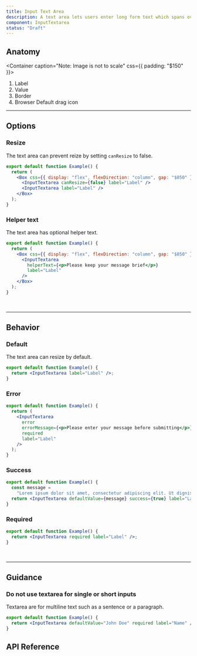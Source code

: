 ```yaml
---
title: Input Text Area
description: A text area lets users enter long form text which spans over multiple lines.
component: InputTextarea
status: "Draft"
---
```


## Anatomy

<Container caption="Note: Image is not  to scale" css={{ padding: "$150" }}>
  <InlineSVG
    path="/img/components/input-textarea/anatomy.svg"
    width={555}
    height={196}
  />
</Container>

1. Label
2. Value
3. Border
4. Browser Default drag icon

---

## Options

### Resize

The text area can prevent reize by setting `canResize` to false.

```jsx withPreview
export default function Example() {
  return (
    <Box css={{ display: "flex", flexDirection: "column", gap: "$050" }}>
      <InputTextarea canResize={false} label="Label" />
      <InputTextarea label="Label" />
    </Box>
  );
}
```

### Helper text

The text area has optional helper text.

```jsx withPreview
export default function Example() {
  return (
    <Box css={{ display: "flex", flexDirection: "column", gap: "$050" }}>
      <InputTextarea
        helperText={<p>Please keep your message brief</p>}
        label="Label"
      />
    </Box>
  );
}
```

<BR />

---

## Behavior

### Default

The text area can resize by default.

```jsx withPreview
export default function Example() {
  return <InputTextarea label="Label" />;
}
```

### Error

```jsx withPreview
export default function Example() {
  return (
    <InputTextarea
      error
      errorMessage={<p>Please enter your message before submitting</p>}
      required
      label="Label"
    />
  );
}
```

### Success

```jsx withPreview
export default function Example() {
  const message =
    "Lorem ipsum dolor sit amet, consectetur adipiscing elit. Ut dignissim eros at velit iaculis accumsan. Praesent ullamcorper faucibus lobortis. Fusce accumsan tempus nisi, a pulvinar nunc pharetra ut. Integer mauris dui, sollicitudin a aliquam sed, aliquam sed sapien. Vivamus nibh arcu, laoreet nec aliquam sed, rutrum eget elit. Etiam et hendrerit lorem. Nunc ac nisi vel massa mollis pretium. Sed ac fermentum quam. Vivamus nulla libero, consequat sed efficitur vel, vulputate vel nunc. Proin purus nisl, vestibulum venenatis vulputate ac, tempor eget nunc. Integer tortor justo, viverra accumsan diam sed, laoreet mattis quam. Donec dapibus risus vitae urna suscipit ultrices. Vivamus dapibus tortor ligula, a feugiat eros fringilla a.";
  return <InputTextarea defaultValue={message} success={true} label="Label" />;
}
```

### Required

```jsx withPreview
export default function Example() {
  return <InputTextarea required label="Label" />;
}
```

<BR />

---

## Guidance

### Do not use textarea for single or short inputs

Textarea are for multiline text such as a sentence or a paragraph.

```jsx withPreview
export default function Example() {
  return <InputTextarea defaultValue="John Doe" required label="Name" />;
}
```

## API Reference

<PropsTable props={propsTable} />
